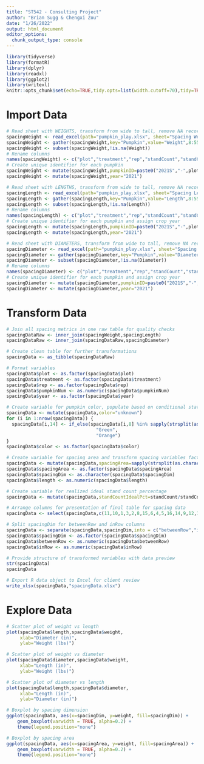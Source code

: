 ```yaml
---
title: "ST542 - Consulting Project"
author: "Brian Sugg & Chengxi Zou"
date: "1/26/2022"
output: html_document
editor_options: 
  chunk_output_type: console
---
```


```r
library(tidyverse)
library(formatR)
library(dplyr)
library(readxl)
library(ggplot2)
library(writexl)
knitr::opts_chunk$set(echo=TRUE,tidy.opts=list(width.cutoff=70),tidy=TRUE)
```

# Import Data  

```r
# Read sheet with WEIGHTS, transform from wide to tall, remove NA records
spacingWeight <- read_excel(path="pumpkin_play.xlsx", sheet="Spacing Weights (lbs)")
spacingWeight <- gather(spacingWeight,key="Pumpkin",value="Weight",8:55)
spacingWeight <- subset(spacingWeight,!is.na(Weight))
# Rename columns
names(spacingWeight) <- c("plot","treatment","rep","standCount","standCountIdeal","spacingDim","greenPumpkins","pumpkinNum","weight")
# Create unique identifier for each pumpkin
spacingWeight <- mutate(spacingWeight,pumpkinID=paste0("2021S","-",plot,"-",pumpkinNum))
spacingWeight <- mutate(spacingWeight,year="2021")

# Read sheet with LENGTHS, transform from wide to tall, remove NA records
spacingLength <- read_excel(path="pumpkin_play.xlsx", sheet="Spacing Lengths (inches)")
spacingLength <- gather(spacingLength,key="Pumpkin",value="Length",8:55)
spacingLength <- subset(spacingLength,!is.na(Length))
# Rename columns
names(spacingLength) <- c("plot","treatment","rep","standCount","standCountIdeal","spacingDim","greenPumpkins","pumpkinNum","length")
# Create unique identifier for each pumpkin and assign crop year
spacingLength <- mutate(spacingLength,pumpkinID=paste0("2021S","-",plot,"-",pumpkinNum))
spacingLength <- mutate(spacingLength,year="2021")

# Read sheet with DIAMETERS, transform from wide to tall, remove NA records
spacingDiameter <- read_excel(path="pumpkin_play.xlsx", sheet="Spacing Diameters (inches)")
spacingDiameter <- gather(spacingDiameter,key="Pumpkin",value="Diameter",8:55)
spacingDiameter <- subset(spacingDiameter,!is.na(Diameter))
# Rename columns
names(spacingDiameter) <- c("plot","treatment","rep","standCount","standCountIdeal","spacingDim","greenPumpkins","pumpkinNum","diameter")
# Create unique identifier for each pumpkin and assign crop year
spacingDiameter <- mutate(spacingDiameter,pumpkinID=paste0("2021S","-",plot,"-",pumpkinNum))
spacingDiameter <- mutate(spacingDiameter,year="2021")
```  

# Transform Data  

```r
# Join all spacing metrics in one raw table for quality checks
spacingDataRaw <- inner_join(spacingWeight,spacingLength)
spacingDataRaw <- inner_join(spacingDataRaw,spacingDiameter)

# Create clean table for further transformations
spacingData <- as_tibble(spacingDataRaw)

# Format variables
spacingData$plot <- as.factor(spacingData$plot)
spacingData$treatment <- as.factor(spacingData$treatment)
spacingData$rep <- as.factor(spacingData$rep)
spacingData$pumpkinNum <- as.numeric(spacingData$pumpkinNum)
spacingData$year <- as.factor(spacingData$year)

# Create variable for pumpkin color, populate based on conditional statement, and format
spacingData <- mutate(spacingData,color="unknown")
for (i in 1:nrow(spacingData)) {
  spacingData[i,14] <- if_else(spacingData[i,8] %in% sapply(strsplit(as.character(spacingData[i,7]),split=", "),function(x) as.numeric(x)),
                                 "Green",
                                 "Orange")
}
spacingData$color <- as.factor(spacingData$color)

# Create variable for spacing area and transform spacing variables factors
spacingData <- mutate(spacingData,spacingArea=sapply(strsplit(as.character(spacingDim),split=" x "),function(x) prod(as.numeric(x))))
spacingData$spacingArea <- as.factor(spacingData$spacingArea)
spacingData$spacingDim <- as.character(spacingData$spacingDim)
spacingData$length <- as.numeric(spacingData$length)

# Create variable for realized ideal stand count percentage
spacingData <- mutate(spacingData,standCountIdealPct=standCount/standCountIdeal)

# Arrange columns for presentation of final table for spacing data
spacingData <- select(spacingData,c(11,10,1,3,2,8,15,6,4,5,16,14,9,12,13))

# Split spacingDim for betweenRow and inRow columns
spacingData <- separate(spacingData,spacingDim,into = c("betweenRow","inRow"),sep=" x ",remove=FALSE)
spacingData$spacingDim <- as.factor(spacingData$spacingDim)
spacingData$betweenRow <- as.numeric(spacingData$betweenRow)
spacingData$inRow <- as.numeric(spacingData$inRow)

# Provide structure of transformed variables with data preview
str(spacingData)
spacingData

# Export R data object to Excel for client review
write_xlsx(spacingData,"spacingData.xlsx")
```

# Explore Data  

```r
# Scatter plot of weight vs length
plot(spacingData$length,spacingData$weight,
     xlab="Diameter (in)",
     ylab="Weight (lbs)")

# Scatter plot of weight vs diameter
plot(spacingData$diameter,spacingData$weight,
     xlab="Length (in)",
     ylab="Weight (lbs)")

# Scatter plot of diameter vs length
plot(spacingData$length,spacingData$diameter,
     xlab="Length (in)",
     ylab="Diameter (in)")

# Boxplot by spacing dimension
ggplot(spacingData, aes(x=spacingDim, y=weight, fill=spacingDim)) +
    geom_boxplot(varwidth = TRUE, alpha=0.2) +
    theme(legend.position="none")

# Boxplot by spacing area
ggplot(spacingData, aes(x=spacingArea, y=weight, fill=spacingArea)) +
    geom_boxplot(varwidth = TRUE, alpha=0.2) +
    theme(legend.position="none")
```


